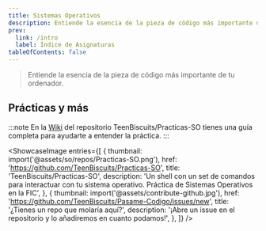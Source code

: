 ```yaml
---
title: Sistemas Operativos
description: Entiende la esencia de la pieza de código más importante de tu ordenador.
prev:
  link: /intro
  label: Índice de Asignaturas
tableOfContents: false
---
```



> Entiende la esencia de la pieza de código más importante de tu ordenador.

## Prácticas y más

:::note
En la [Wiki](https://github.com/TeenBiscuits/Practicas-SO/wiki) del repositorio TeenBiscuits/Practicas-SO tienes una guía completa para ayudarte a entender la práctica. 
:::

<ShowcaseImage
  entries={[
    {
      thumbnail: import('@assets/so/repos/Practicas-SO.png'),
      href: 'https://github.com/TeenBiscuits/Practicas-SO',
      title: 'TeenBiscuits/Practicas-SO',
      description: 'Un shell con un set de comandos para interactuar con tu sistema operativo. Práctica de Sistemas Operativos en la FIC',
    },
    {
      thumbnail: import('@assets/contribute-github.jpg'),
      href: 'https://github.com/TeenBiscuits/Pasame-Codigo/issues/new',
      title: '¿Tienes un repo que molaría aquí?',
      description: '¡Abre un issue en el repositorio y lo añadiremos en cuanto podamos!',
    },
  ]}
/>
